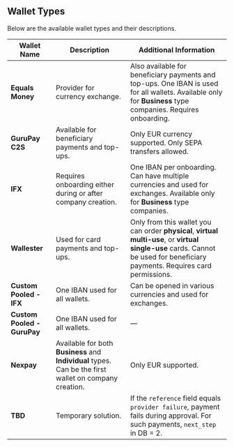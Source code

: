 ## Wallet Types

Below are the available wallet types and their descriptions.

| Wallet Name              | Description                                                                                          | Additional Information                                                                                                                                                     |
|--------------------------|------------------------------------------------------------------------------------------------------|----------------------------------------------------------------------------------------------------------------------------------------------------------------------------|
| **Equals Money**         | Provider for currency exchange.                                                                      | Also available for beneficiary payments and top-ups. One IBAN is used for all wallets. Available only for **Business** type companies. Requires onboarding.              |
| **GuruPay C2S**          | Available for beneficiary payments and top-ups.                                                      | Only EUR currency supported. Only SEPA transfers allowed.                                                                                                                  |
| **IFX**                  | Requires onboarding either during or after company creation.                                         | One IBAN per onboarding. Can have multiple currencies and used for exchanges. Available only for **Business** type companies.                                              |
| **Wallester**            | Used for card payments and top-ups.                                                                  | Only from this wallet you can order **physical**, **virtual multi-use**, or **virtual single-use** cards. Cannot be used for beneficiary payments. Requires card permissions. |
| **Custom Pooled - IFX**  | One IBAN used for all wallets.                                                                       | Can be opened in various currencies and used for exchanges.                                                                                                                |
| **Custom Pooled - GuruPay** | One IBAN used for all wallets.                                                                       | —                                                                                                                                                                          |
| **Nexpay**               | Available for both **Business** and **Individual** types. Can be the first wallet on company creation. | Only EUR supported.                                                                                                                                                        |
| **TBD**                  | Temporary solution.                                                                                   | If the `reference` field equals `provider failure`, payment fails during approval. For such payments, `next_step` in DB = 2.                                               |
